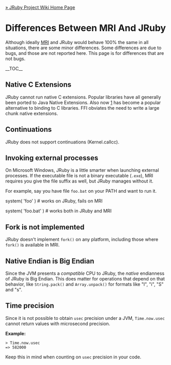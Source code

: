 [[Home|&raquo; JRuby Project Wiki Home Page]]
=Differences Between MRI And JRuby=
Although ideally [http://en.wikipedia.org/wiki/Ruby_MRI MRI] and JRuby would behave 100% the same in all situations, there are some minor differences. Some differences are due to bugs, and those are not reported here. This page is for differences that are not bugs.

__TOC__

== Native C Extensions==

JRuby cannot run native C extensions.  Popular libraries have all generally been ported to Java Native Extensions.  Also now [http://kenai.com/projects/ruby-ffi/pages/Home|FFI] has become a popular alternative to binding to C libraries. FFI obviates the need to write a large chunk native extensions.

== Continuations ==
JRuby does not support continuations (Kernel.callcc).

== Invoking external processes ==
On Microsoft Windows, JRuby is a little smarter when launching external processes. If the executable file is not a binary executable (<tt>.exe</tt>), MRI requires you give the file suffix as well, but JRuby manages without it.

For example, say you have file <tt>foo.bat</tt> on your PATH and want to run it. 

system( 'foo' ) # works on JRuby, fails on MRI

system( 'foo.bat' ) # works both in JRuby and MRI

== Fork is not implemented ==
JRuby doesn't implement <tt>fork()</tt> on any platform, including those where <tt>fork()</tt> is available in MRI.

== Native Endian is Big Endian ==
Since the JVM presents a ''compatible'' CPU to JRuby, the ''native'' endianness of JRuby is Big Endian. This does matter for operations that depend on that behavior, like <tt>String.pack()</tt> and <tt>Array.unpack()</tt> for formats like "I", "i", "S" and "s".

== Time precision ==
Since it is not possible to obtain <tt>usec</tt> precision under a JVM, <tt>Time.now.usec</tt> cannot return values with microsecond precision.

'''Example:'''

 > Time.now.usec
 => 582000

Keep this in mind when counting on <tt>usec</tt> precision in your code.
